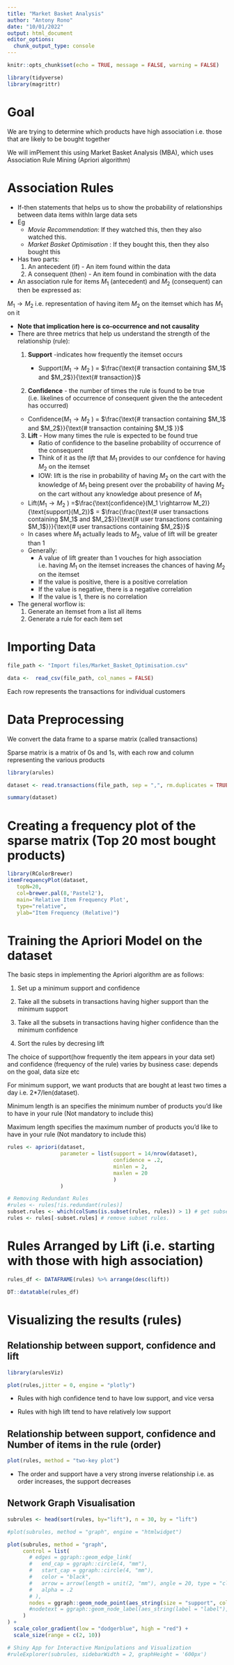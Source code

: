 ```yaml
---
title: "Market Basket Analysis"
author: "Antony Rono"
date: "10/01/2022"
output: html_document
editor_options: 
  chunk_output_type: console
---
```


```r
knitr::opts_chunk$set(echo = TRUE, message = FALSE, warning = FALSE)

library(tidyverse)
library(magrittr)
```

# Goal
We are trying to determine which products have high association i.e. those that are likely to be bought together

We will imPlement this using Market Basket Analysis (MBA), which uses Association Rule Mining (Apriori algorithm)

# Association Rules

* If-then statements that helps us to show the probability of relationships between data items withIn large data sets
* Eg
    * *Movie Recommendation*: If they watched this, then they also watched this.
    * *Market Basket Optimisation* : If they bought this, then they also bought this
* Has two parts:
    1. An antecedent (if) - An item found within the data
    1. A consequent (then) - An item found in combination with the data
* An association rule for items $M_1$ (antecedent) and $M_2$ (consequent) can then be expressed as:

$M_1 \rightarrow M_2$  i.e. representation of having item $M_2$ on the itemset which has $M_1$ on it

*  **Note that implication here is co-occurrence and not causality**
* There are three metrics that help us understand the strength of the relationship (rule):
    1. **Support** -indicates how frequently the itemset occurs
         
       * Support($M_1 \rightarrow M_2$  ) = $\frac{\text{# transaction containing $M_1$ and $M_2$}}{\text{# transaction}}$

    2. **Confidence** - the number of times the rule is found to be true (i.e. likelines of occurrence of consequent given the the antecedent has occurred)

     * Confidence($M_1 \rightarrow M_2$  ) = $\frac{\text{# transaction containing $M_1$ and $M_2$}}{\text{# transaction containing $M_1$ }}$
 
    3. **Lift** - How many times the rule is expected to be found true
        * Ratio of confidence to the baseline probability of occurrence of the consequent
        * Think of it as the *lift* that $M_1$ provides to our confdence for having $M_2$ on the itemset
        *  IOW: lift is the rise in probability of having $M_2$ on the cart with the knowledge of $M_1$ being present over the probability of having $M_2$ on the cart without any knowledge about presence of $M_1$
     * Lift($M_1 \rightarrow M_2$  ) =$\frac{\text{confidence}(M_1 \rightarrow M_2)}{\text{support}(M_2)}$ = $\frac{\frac{\text{# user transactions containing $M_1$ and $M_2$}}{\text{# user transactions containing $M_1$}}}{\text{# user transactions containing $M_2$}}$
     * In cases where $M_1$ actually leads to $M_2$, value of lift will be greater than 1
     * Generally:
         * A value of lift greater than 1 vouches for high association i.e. having $M_1$ on the itemset increases the chances of having $M_2$ on the itemset
         * If the value is positive, there is a positive correlation
         * If the value is negative, there is a negative correlation
         * If the value is 1, there is no correlation
 * The general worflow is:
     1. Generate an itemset from a list all items
     1. Generate a rule for each item set
   

# Importing Data

```r

file_path <- "Import files/Market_Basket_Optimisation.csv"

data <-  read_csv(file_path, col_names = FALSE)

```
Each row represents the transactions for individual customers

# Data Preprocessing

We convert the data frame to a sparse matrix (called transactions)

Sparse matrix is a matrix of 0s and 1s, with each row and column representing the various products

```r
library(arules)

dataset <- read.transactions(file_path, sep = ",", rm.duplicates = TRUE )

summary(dataset)

```

# Creating a frequency plot of the sparse matrix (Top 20 most bought products)

```r
library(RColorBrewer)
itemFrequencyPlot(dataset,
   topN=20,
   col=brewer.pal(8,'Pastel2'),
   main='Relative Item Frequency Plot',
   type="relative",
   ylab="Item Frequency (Relative)") 

```

# Training the Apriori Model on the dataset

The basic steps in implementing the Apriori algorithm are as follows:

1. Set up a minimum support and confidence

1. Take all the subsets in transactions having higher support than the minimum support

1. Take all the subsets in transactions having higher confidence than the minimum confidence

1. Sort the rules by decresing lift

The choice of support(how frequently the item appears in your data set) and confidence (frequency of the rule) varies by business case: depends on the goal, data size etc

For minimum support, we want products that are bought at least two times a day i.e. 2*7/len(dataset).

Minimum length is an specifies the minimum number of products you'd like to have in your rule (Not mandatory to include this)

Maximum length specifies the maximum number of products you'd like to have in your rule (Not mandatory to include this)

```r

rules <- apriori(dataset, 
                 parameter = list(support = 14/nrow(dataset),
                                  confidence = .2,
                                  minlen = 2,
                                  maxlen = 20
                                  )
                 )

# Removing Redundant Rules
#rules <- rules[!is.redundant(rules)]
subset.rules <- which(colSums(is.subset(rules, rules)) > 1) # get subset rules in vector
rules <- rules[-subset.rules] # remove subset rules.
```

# Rules Arranged by Lift (i.e. starting with those with high association)
```r
rules_df <- DATAFRAME(rules) %>% arrange(desc(lift))

DT::datatable(rules_df)
```

# Visualizing the results (rules)

## Relationship between support, confidence and lift

```r
library(arulesViz)

plot(rules,jitter = 0, engine = "plotly")

```

* Rules with high confidence tend to have low support, and vice versa

* Rules with high lift tend to have relatively low support

## Relationship between support, confidence and Number of items in the rule (order)

```r
plot(rules, method = "two-key plot")
```

* The order and support have a very strong inverse relationship i.e. as order increases, the support decreases

## Network Graph Visualisation

```r

subrules <- head(sort(rules, by="lift"), n = 30, by = "lift")

#plot(subrules, method = "graph", engine = "htmlwidget")

plot(subrules, method = "graph",
     control = list(
       # edges = ggraph::geom_edge_link(
       #   end_cap = ggraph::circle(4, "mm"),
       #   start_cap = ggraph::circle(4, "mm"),
       #   color = "black",
       #   arrow = arrow(length = unit(2, "mm"), angle = 20, type = "closed"),
       #   alpha = .2
       # ),
       nodes = ggraph::geom_node_point(aes_string(size = "support", color = "lift"))
       #nodetext = ggraph::geom_node_label(aes_string(label = "label"), alpha = .8, repel = TRUE)
     )
) +
  scale_color_gradient(low = "dodgerblue", high = "red") +
  scale_size(range = c(2, 10))


```


```r
# Shiny App for Interactive Manipulations and Visualization
#ruleExplorer(subrules, sidebarWidth = 2, graphHeight = '600px')
```

